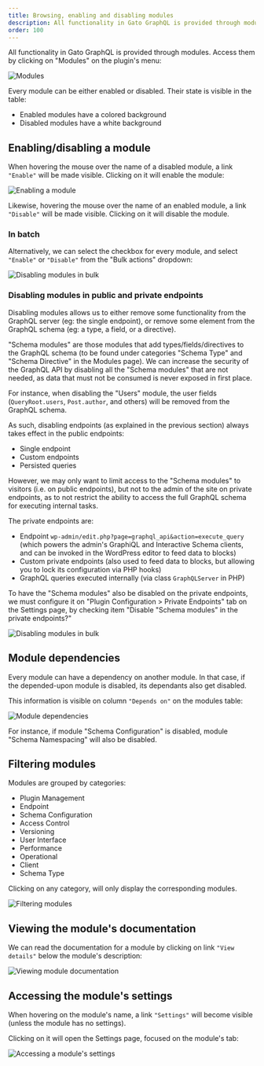 ```yaml
---
title: Browsing, enabling and disabling modules
description: All functionality in Gato GraphQL is provided through modules, and these can be enabled and disabled.
order: 100
---
```


All functionality in Gato GraphQL is provided through modules. Access them by clicking on "Modules" on the plugin's menu:

![Modules](/assets/guides/downstream/modules.png "Modules")

Every module can be either enabled or disabled. Their state is visible in the table:

- Enabled modules have a colored background
- Disabled modules have a white background

## Enabling/disabling a module

When hovering the mouse over the name of a disabled module, a link `"Enable"` will be made visible. Clicking on it will enable the module:

![Enabling a module](/assets/guides/downstream/enabling-module.gif "Enabling a module")

Likewise, hovering the mouse over the name of an enabled module, a link `"Disable"` will be made visible. Clicking on it will disable the module.

### In batch

Alternatively, we can select the checkbox for every module, and select `"Enable"` or `"Disable"` from the "Bulk actions" dropdown:

![Disabling modules in bulk](/assets/guides/downstream/disabling-modules-in-bulk.gif "Disabling modules in bulk")

### Disabling modules in public and private endpoints

Disabling modules allows us to either remove some functionality from the GraphQL server (eg: the single endpoint), or remove some element from the GraphQL schema (eg: a type, a field, or a directive).

"Schema modules" are those modules that add types/fields/directives to the GraphQL schema (to be found under categories "Schema Type" and "Schema Directive" in the Modules page). We can increase the security of the GraphQL API by disabling all the "Schema modules" that are not needed, as data that must not be consumed is never exposed in first place.

For instance, when disabling the "Users" module, the user fields (`QueryRoot.users`, `Post.author`, and others) will be removed from the GraphQL schema.

As such, disabling endpoints (as explained in the previous section) always takes effect in the public endpoints:

- Single endpoint
- Custom endpoints
- Persisted queries

However, we may only want to limit access to the "Schema modules" to visitors (i.e. on public endpoints), but not to the admin of the site on private endpoints, as to not restrict the ability to access the full GraphQL schema for executing internal tasks.

The private endpoints are:

- Endpoint `wp-admin/edit.php?page=graphql_api&action=execute_query` (which powers the admin's GraphiQL and Interactive Schema clients, and can be invoked in the WordPress editor to feed data to blocks)
- Custom private endpoints (also used to feed data to blocks, but allowing you to lock its configuration via PHP hooks)
- GraphQL queries executed internally (via class `GraphQLServer` in PHP)

To have the "Schema modules" also be disabled on the private endpoints, we must configure it on "Plugin Configuration > Private Endpoints" tab on the Settings page, by checking item "Disable "Schema modules" in the private endpoints?"

![Disabling modules in bulk](/assets/guides/downstream/disabling-modules-in-private-endpoints.png "Disabling modules in bulk")

## Module dependencies

Every module can have a dependency on another module. In that case, if the depended-upon module is disabled, its dependants also get disabled.

This information is visible on column `"Depends on"` on the modules table:

![Module dependencies](/assets/guides/downstream/module-dependencies.png "Module dependencies")

For instance, if module "Schema Configuration" is disabled, module "Schema Namespacing" will also be disabled.

## Filtering modules

Modules are grouped by categories:

- Plugin Management
- Endpoint
- Schema Configuration
- Access Control
- Versioning
- User Interface
- Performance
- Operational
- Client
- Schema Type 

Clicking on any category, will only display the corresponding modules.

![Filtering modules](/assets/guides/downstream/filtering-modules.gif "Filtering modules")

## Viewing the module's documentation

We can read the documentation for a module by clicking on link `"View details"` below the module's description:

![Viewing module documentation](/assets/guides/downstream/viewing-module-documentation.gif "Viewing module documentation")

## Accessing the module's settings

When hovering on the module's name, a link `"Settings"` will become visible (unless the module has no settings).

Clicking on it will open the Settings page, focused on the module's tab:

![Accessing a module's settings](/assets/guides/downstream/accessing-module-settings.gif "Accessing a module's settings")
